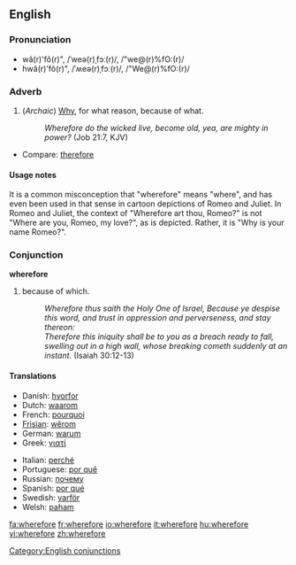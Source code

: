 ==English==

===Pronunciation===
*wâ(r)'fô(r)", /ˈweə(r)ˌfɔː(r)/, /"we@(r)%fO:(r)/
*hwâ(r)'fô(r)", /ˈʍeə(r)ˌfɔː(r)/, /"We@(r)%fO:(r)/

===Adverb===
{{adv|-}}

# (''Archaic'') [[Why]], for what reason, because of what.
#: ''Wherefore do the wicked live, become old, yea, are mighty in power?'' (Job 21:7, KJV)
*Compare: [[therefore]]

====Usage notes====
It is a common misconception that "wherefore" means "where", and has even been used in that sense in cartoon depictions of Romeo and Juliet. In Romeo and Juliet, the context of "Wherefore art thou, Romeo?" is not "Where are you, Romeo, my love?", as is depicted. Rather, it is "Why is your name Romeo?".

===Conjunction===
'''wherefore'''

# {{archaic}} because of which.
#: ''Wherefore thus saith the Holy One of Israel, Because ye despise this word, and trust in oppression and perverseness, and stay thereon: <br>Therefore this iniquity shall be to you as a breach ready to fall, swelling out in a high wall, whose breaking cometh suddenly at an instant.'' (Isaiah 30:12-13)

====Translations====
{{top}}
*Danish: [[hvorfor]]
*Dutch: [[waarom]]
*French: [[pourquoi]]
*[[Frisian]]: [[wêrom]]
*German: [[warum]]
*Greek: [[γιατί]]
{{mid}}
*Italian: [[perché]]
*Portuguese: [[por quê]]
*Russian: [[почему]]
*Spanish: [[por qué]]
*Swedish: [[varför]]
*Welsh: [[paham]]
{{bottom}}

[[Category:English conjunctions]]

[[fa:wherefore]]
[[fr:wherefore]]
[[io:wherefore]]
[[it:wherefore]]
[[hu:wherefore]]
[[vi:wherefore]]
[[zh:wherefore]]